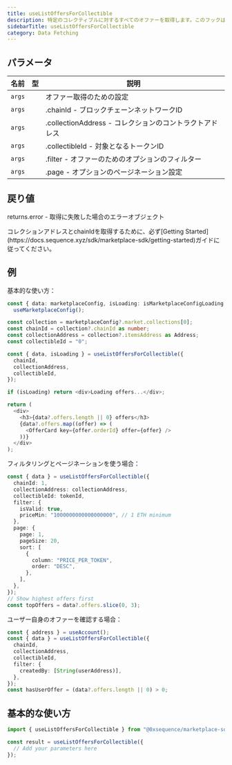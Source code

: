 ```yaml
---
title: useListOffersForCollectible
description: 特定のコレクティブルに対するすべてのオファーを取得します。このフックは、特定のコレクティブルに対して出されたアクティブなオファーの一覧を取得し、価格・有効期限・作成者情報などの詳細を含みます。必要に応じてフィルタリングやページネーションも可能です。
sidebarTitle: useListOffersForCollectible
category: Data Fetching
---
```


## パラメータ

| 名前     | 型 | 説明                                     |
| ------ | - | -------------------------------------- |
| `args` |   | オファー取得のための設定                           |
| `args` |   | .chainId - ブロックチェーンネットワークID            |
| `args` |   | .collectionAddress - コレクションのコントラクトアドレス |
| `args` |   | .collectibleId - 対象となるトークンID           |
| `args` |   | .filter - オファーのためのオプションのフィルター          |
| `args` |   | .page - オプションのページネーション設定               |

## 戻り値
returns.error - 取得に失敗した場合のエラーオブジェクト

<Note>
  コレクションアドレスとchainIdを取得するために、必ず[Getting Started](https://docs.sequence.xyz/sdk/marketplace-sdk/getting-started)ガイドに従ってください。
</Note>

## 例
基本的な使い方：

```typescript
const { data: marketplaceConfig, isLoading: isMarketplaceConfigLoading } =
  useMarketplaceConfig();

const collection = marketplaceConfig?.market.collections[0];
const chainId = collection?.chainId as number;
const collectionAddress = collection?.itemsAddress as Address;
const collectibleId = "0";

const { data, isLoading } = useListOffersForCollectible({
  chainId,
  collectionAddress,
  collectibleId,
});

if (isLoading) return <div>Loading offers...</div>;

return (
  <div>
    <h3>{data?.offers.length || 0} offers</h3>
    {data?.offers.map((offer) => (
      <OfferCard key={offer.orderId} offer={offer} />
    ))}
  </div>
);
```

フィルタリングとページネーションを使う場合：

```typescript
const { data } = useListOffersForCollectible({
  chainId: 1,
  collectionAddress: collectionAddress,
  collectibleId: tokenId,
  filter: {
    isValid: true,
    priceMin: "1000000000000000000", // 1 ETH minimum
  },
  page: {
    page: 1,
    pageSize: 20,
    sort: [
      {
        column: "PRICE_PER_TOKEN",
        order: "DESC",
      },
    ],
  },
});
// Show highest offers first
const topOffers = data?.offers.slice(0, 3);
```

ユーザー自身のオファーを確認する場合：

```typescript
const { address } = useAccount();
const { data } = useListOffersForCollectible({
  chainId,
  collectionAddress,
  collectibleId,
  filter: {
    createdBy: [String(userAddress)],
  },
});
const hasUserOffer = (data?.offers.length || 0) > 0;
```

## 基本的な使い方

```typescript
import { useListOffersForCollectible } from "@0xsequence/marketplace-sdk/react/hooks";

const result = useListOffersForCollectible({
  // Add your parameters here
});
```